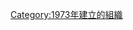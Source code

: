 {{Eiei-year|1973|20世紀}}
{{Commonscat|Educational institutions established in 1973}}
[[Category:1973年建立的組織|Category:1973年建立的組織]]
